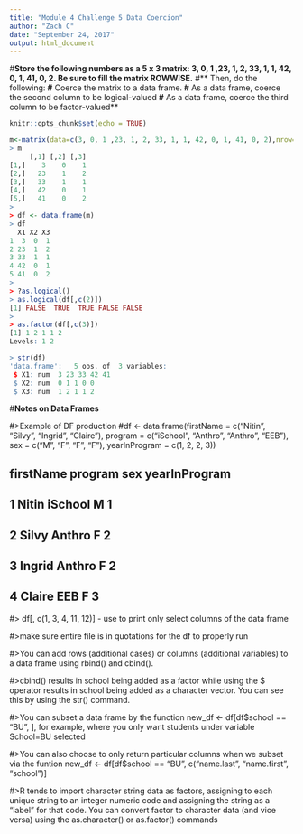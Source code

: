 ```yaml
---
title: "Module 4 Challenge 5 Data Coercion"
author: "Zach C"
date: "September 24, 2017"
output: html_document
---
```


#**Store the following numbers as a 5 x 3 matrix: 3, 0, 1 ,23, 1, 2, 33, 1, 1, 42, 0, 1, 41, 0, 2. Be sure to fill the matrix ROWWISE.**
#** Then, do the following:**
#**     Coerce the matrix to a data frame.**
#**     As a data frame, coerce the second column to be logical-valued**
#**     As a data frame, coerce the third column to be factor-valued**

```r
knitr::opts_chunk$set(echo = TRUE)

m<-matrix(data=c(3, 0, 1 ,23, 1, 2, 33, 1, 1, 42, 0, 1, 41, 0, 2),nrow=5,ncol=3,byrow=TRUE)
> m
     [,1] [,2] [,3]
[1,]    3    0    1
[2,]   23    1    2
[3,]   33    1    1
[4,]   42    0    1
[5,]   41    0    2
> 
> df <- data.frame(m)
> df
  X1 X2 X3
1  3  0  1
2 23  1  2
3 33  1  1
4 42  0  1
5 41  0  2
> 
> ?as.logical()
> as.logical(df[,c(2)])
[1] FALSE  TRUE  TRUE FALSE FALSE
>
> as.factor(df[,c(3)])
[1] 1 2 1 1 2
Levels: 1 2

> str(df)
'data.frame':	5 obs. of  3 variables:
 $ X1: num  3 23 33 42 41
 $ X2: num  0 1 1 0 0
 $ X3: num  1 2 1 1 2
```
#**Notes on Data Frames**

#>Example of DF production
#df <- data.frame(firstName = c("Nitin", "Silvy", "Ingrid", "Claire"), program = c("iSchool", "Anthro", "Anthro", "EEB"), sex = c("M", "F", "F", "F"), yearInProgram = c(1, 2, 2, 3))

##   firstName program sex yearInProgram
## 1     Nitin iSchool   M             1
## 2     Silvy  Anthro   F             2
## 3    Ingrid  Anthro   F             2
## 4    Claire     EEB   F             3

#> df[, c(1, 3, 4, 11, 12)] - use to print only select columns of the data frame

#>make sure entire file is in quotations for the df to properly run 

#>You can add rows (additional cases) or columns (additional variables) to a data frame using rbind() and cbind().

#>cbind() results in school being added as a factor while using the $ operator results in school being added as a character vector. You can see this by using the str() command.

#>You can subset a data frame by the function new_df <- df[df$school == "BU", ], for example, where you only want students under variable School=BU selected

#>You can also choose to only return particular columns when we subset via the funtion new_df <- df[df$school == "BU", c("name.last", "name.first", "school")]

#>R tends to import character string data as factors, assigning to each unique string to an integer numeric code and assigning the string as a “label” for that code. You can convert factor to character data (and vice versa) using the as.character() or as.factor() commands